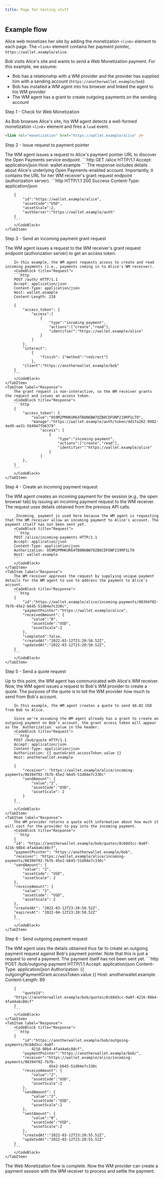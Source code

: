 ```yaml
---
title: Page for testing stuff
---
```



## Example flow

Alice web monetizes her site by adding the monetization `<link>` element to each page. The `<link>` element contains her payment pointer, `https://wallet.example/alice`.

Bob visits Alice's site and wants to send a Web Monetization payment. For this example, we assume:

- Bob has a relationship with a WM provider and the provider has supplied him with a sending account (`https://anotherwallet.example/bob`)
- Bob has installed a WM agent into his browser and linked the agent to his WM provider
- The WM agent has a grant to create outgoing payments on the sending account

<StylishHeader>Step 1 - Check for Web Monetization</StylishHeader>

As Bob browses Alice's site, his WM agent detects a well-formed monetization `<link>` element and fires a `load` event.

```html
<link rel="monetization" href="https://wallet.example/alice" />
```

<StylishHeader>Step 2 - Issue request to payment pointer</StylishHeader>

<Tabs>
	<TabItem label="Request">
        The WM agent issues a request to Alice's payment pointer URL to discover the Open Payments service endpoint.
        <CodeBlock title="Request">
        ```http
        GET /alice HTTP/1.1
        Accept: application/json
        Host: wallet.example
        ```
        </CodeBlock>
    </TabItem>
	<TabItem label="Response">
        The response includes details about Alice's underlying Open Payments-enabled account. Importantly, it contains the URL for her WM receiver's grant request endpoint (authorization server).
        <CodeBlock title="Response">
        ```http
        HTTP/1.1 200 Success
        Content-Type: application/json

        {
            "id":"https://wallet.example/alice",
            "assetCode":"USD",
            "assetScale":2,
            "authServer":"https://wallet.example/auth"
        }
        ```
        </CodeBlock>
    </TabItem>
</Tabs>

<StylishHeader>Step 3 - Send an incoming payment grant request</StylishHeader>

<Tabs>
	<TabItem label="Request">
        The WM agent issues a request to the WM receiver's grant request endpoint (authorization server) to get an access token.
        
        In this example, the WM agent requests access to create and read incoming payments (i.e., payments coming in to Alice's WM receiver).
        <CodeBlock title="Request">
        ```http
        POST /auth/ HTTP/1.1
        Accept: application/json
        Content-Type: application/json
        Host: wallet.example
        Content-Length: 218

        {
            "access_token": {
                "access":[
                    {
                        "type":"incoming-payment",
                        "actions":["create","read"],
                        "identifier":"https://wallet.example/alice"
                    }
                ]
            },
            "interact":
                {
                    "finish": {"method":"redirect"}
                },
            "client":"https://anotherwallet.example/bob"
        }
        ```
        </CodeBlock>
    </TabItem>
	<TabItem label="Response">
        The grant request is non-interactive, so the WM receiver grants the request and issues an access token.
        <CodeBlock title="Response">
        ```http
        {
            "access_token": {
                "value":"OS9M2PMHKUR64TB8N6BW7OZB8CDFONP219RP1LT0",
                "manage":"https://wallet.example/auth/token/dd17a202-9982-4ed9-ae31-564947fb6379"
                    "access": [
                        {
                            "type":"incoming-payment",
                            "actions":["create","read"],
                            "identifier":"https://wallet.example/alice"
                        }
                    ]
            },
        }
        ```
        </CodeBlock>
    </TabItem>
</Tabs>

<StylishHeader>Step 4 - Create an incoming payment request</StylishHeader>

<Tabs>
	<TabItem label="Request">
        The WM agent creates an incoming payment for the session (e.g., the open browser tab) by issuing an incoming payment request to the WM receiver. The request uses details obtained from the previous API calls.

        _Incoming_ payment is used here because the WM agent is requesting that the WM receiver allow an incoming payment to Alice's account. The payment itself has not been sent yet.
        <CodeBlock title="Request">
        ```http
        POST /alice/incoming-payments HTTP/1.1
        Accept: application/json
        Content-Type: application/json
        Authorization: OS9M2PMHKUR64TB8N6BW7OZB8CDFONP219RP1LT0
        Host: wallet.example
        ```
        </CodeBlock>
    </TabItem>
	<TabItem label="Response">
        The WM receiver approves the request by supplying unique payment details for the WM agent to use to address the payment to Alice's account.
        <CodeBlock title="Response">
        ```http
        {
            "id":"https://wallet.example/alice/incoming-payments/08394f02-7b7b-45e2-b645-51d04e7c330c",
            "paymentPointer":"https://wallet.example/alice",
            "receivedAmount": {
                "value":"0",
                "assetCode":"USD",
                "assetScale":2
            },
            "completed":false,
            "createdAt":"2022-03-12T23:20:50.52Z",
            "updatedAt":"2022-03-12T23:20:50.52Z",
        }
        ```
        </CodeBlock>
    </TabItem>
</Tabs>

<StylishHeader>Step 5 - Send a quote request</StylishHeader>

<Tabs>
	<TabItem label="Request">
        Up to this point, the WM agent has communicated with Alice's WM receiver. Now, the WM agent issues a request to Bob's WM provider to create a quote. The purpose of the quote is to tell the WM provider how much to send from Bob's account.

        In this example, the WM agent creates a quote to send $0.02 USD from Bob to Alice.

        Since we're assuming the WM agent already has a grant to create an outgoing payment on Bob's account, the grant access token will appear as the `Authorization` value in the header.
        <CodeBlock title="Request">
        ```http
        POST /bob/quote HTTP/1.1
        Accept: application/json
        Content-Type: application/json
        Authorization: {{ quoteGrant.accessToken.value }}
        Host: anotherwallet.example

        {
            "receiver": "https://wallet.example/alice/incoming-payments/08394f02-7b7b-45e2-b645-51d04e7c330c"
            "sendAmount": {
                "value":"2",
                "assetCode":"USD",
                "assetScale": 2
            }
        }
        ```
        </CodeBlock>
    </TabItem>
	<TabItem label="Response">
        The WM provider returns a quote with information about how much it will cost for the provider to pay into the incoming payment.
        <CodeBlock title="Response">
        ```http
        {
        "id": "https://anotherwallet.example/bob/quotes/8c68d3cc-0a0f-4216-98b4-4fa44a6c88cf",
        "paymentPointer": "https://anotherwallet.example/bob",
        "receiver": "https://wallet.example/alice/incoming-payments/08394f02-7b7b-45e2-b645-51d04e7c330c"
        "sendAmount": {
            "value": "2",
            "assetCode": "USD",
            "assetScale": 2
        },
        "receiveAmount": {
            "value": "2",
            "assetCode": "USD",
            "assetScale": 2
        },
        "createdAt": "2022-03-12T23:20:50.52Z",
        "expiresAt": "2022-04-12T23:20:50.52Z"
        }
        ```
        </CodeBlock>
    </TabItem>
</Tabs>

<StylishHeader>Step 6 - Send outgoing payment request</StylishHeader>

<Tabs>
	<TabItem label="Request">
        The WM agent uses the details obtained thus far to create an outgoing payment request against Bob's payment pointer. Note that this is just a request to send a payment. The payment itself has not been sent yet.
        <CodeBlock title="Request">
        ```http
        POST /bob/outgoing-payment HTTP/1.1
        Accept: application/json
        Content-Type: application/json
        Authorization: {{ outgoingPaymentGrant.accessToken.value }}
        Host: anotherwallet.example
        Content-Length: 89

        {
            "quoteId":
        "https://anotherwallet.example/bob/quotes/8c68d3cc-0a0f-4216-98b4-4fa44a6c88cf"
        }
        ```
        </CodeBlock>
    </TabItem>
	<TabItem label="Response">
        <CodeBlock title="Response">
        ```http
        {
            "id":"https://anotherwallet.example/bob/outgoing-payments/8c68d3cc-0a0f-
                4216-98b4-4fa44a6c88cf",
            "paymentPointer":"https://anotherwallet.example/bob/",
            "receiver":"https://wallet.example/alice/incoming-payments/08394f02-7b7b-
                        45e2-b645-51d04e7c330c
            "receiveAmount": {
                "value":"2",
                "assetCode":"USD",
                "assetScale":2
            },
            "sendAmount": {
                "value":"2",
                "assetCode":"USD",
                "assetScale":2
            },
            "sentAmount": {
                "value":"0",
                "assetCode":"USD",
                "assetScale":2
            },
            "createdAt":"2022-03-12T23:20:55.52Z",
            "updatedAt":"2022-03-12T23:20:55.52Z"
        }
        ```
        </CodeBlock>
    </TabItem>
</Tabs>

The Web Monetization flow is complete. Now the WM provider can create a payment session with the WM receiver to process and settle the payment.